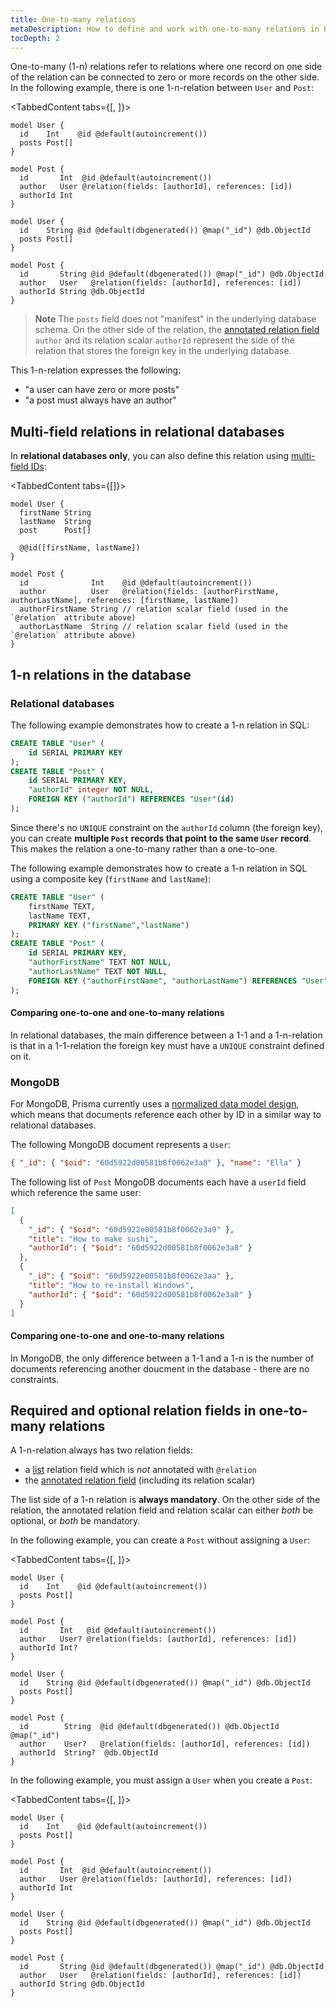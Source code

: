 ```yaml
---
title: One-to-many relations
metaDescription: How to define and work with one-to-many relations in Prisma.
tocDepth: 2
---
```


<TopBlock>

One-to-many (1-n) relations refer to relations where one record on one side of the relation can be connected to zero or more records on the other side. In the following example, there is one 1-n-relation between `User` and `Post`:

<TabbedContent tabs={[<FileWithIcon text="Relational databases" icon="database"/>, <FileWithIcon text="MongoDB" icon="database"/>]}>
<tab>

```prisma
model User {
  id    Int    @id @default(autoincrement())
  posts Post[]
}

model Post {
  id       Int  @id @default(autoincrement())
  author   User @relation(fields: [authorId], references: [id])
  authorId Int
}
```

</tab>
<tab>

```prisma
model User {
  id    String @id @default(dbgenerated()) @map("_id") @db.ObjectId
  posts Post[]
}

model Post {
  id       String @id @default(dbgenerated()) @map("_id") @db.ObjectId
  author   User   @relation(fields: [authorId], references: [id])
  authorId String @db.ObjectId
}
```

</tab>
</TabbedContent>

> **Note** The `posts` field does not "manifest" in the underlying database schema. On the other side of the relation, the [annotated relation field](/concepts/components/relations#annotated-relation-fields-and-relation-scalar-fields) `author` and its relation scalar `authorId` represent the side of the relation that stores the foreign key in the underlying database.

This 1-n-relation expresses the following:

- "a user can have zero or more posts"
- "a post must always have an author"

</TopBlock>

## Multi-field relations in relational databases

In **relational databases only**, you can also define this relation using [multi-field IDs](/reference/api-reference/prisma-schema-reference#id-1):

<TabbedContent tabs={[<FileWithIcon text="Relational databases only" icon="database"/>]}>
<tab>

```prisma
model User {
  firstName String
  lastName  String
  post      Post[]

  @@id([firstName, lastName])
}

model Post {
  id              Int    @id @default(autoincrement())
  author          User   @relation(fields: [authorFirstName, authorLastName], references: [firstName, lastName])
  authorFirstName String // relation scalar field (used in the `@relation` attribute above)
  authorLastName  String // relation scalar field (used in the `@relation` attribute above)
}
```

</tab>
<tab>
</tab>
</TabbedContent>

## 1-n relations in the database

### Relational databases

The following example demonstrates how to create a 1-n relation in SQL:

```sql
CREATE TABLE "User" (
    id SERIAL PRIMARY KEY
);
CREATE TABLE "Post" (
    id SERIAL PRIMARY KEY,
    "authorId" integer NOT NULL,
    FOREIGN KEY ("authorId") REFERENCES "User"(id)
);
```

Since there's no `UNIQUE` constraint on the `authorId` column (the foreign key), you can create **multiple `Post` records that point to the same `User` record**. This makes the relation a one-to-many rather than a one-to-one.

The following example demonstrates how to create a 1-n relation in SQL using a composite key (`firstName` and `lastName`):

```sql
CREATE TABLE "User" (
    firstName TEXT,
    lastName TEXT,
    PRIMARY KEY ("firstName","lastName")
);
CREATE TABLE "Post" (
    id SERIAL PRIMARY KEY,
    "authorFirstName" TEXT NOT NULL,
    "authorLastName" TEXT NOT NULL,
    FOREIGN KEY ("authorFirstName", "authorLastName") REFERENCES "User"("firstName", "lastName")
);
```

#### Comparing one-to-one and one-to-many relations

In relational databases, the main difference between a 1-1 and a 1-n-relation is that in a 1-1-relation the foreign key must have a `UNIQUE` constraint defined on it.

### MongoDB

For MongoDB, Prisma currently uses a [normalized data model design](https://docs.mongodb.com/manual/core/data-model-design/), which means that documents reference each other by ID in a similar way to relational databases.

The following MongoDB document represents a `User`:

```json
{ "_id": { "$oid": "60d5922d00581b8f0062e3a8" }, "name": "Ella" }
```

The following list of `Post` MongoDB documents each have a `userId` field which reference the same user:

```json
[
  {
    "_id": { "$oid": "60d5922e00581b8f0062e3a9" },
    "title": "How to make sushi",
    "authorId": { "$oid": "60d5922d00581b8f0062e3a8" }
  },
  {
    "_id": { "$oid": "60d5922e00581b8f0062e3aa" },
    "title": "How to re-install Windows",
    "authorId": { "$oid": "60d5922d00581b8f0062e3a8" }
  }
]
```

#### Comparing one-to-one and one-to-many relations

In MongoDB, the only difference between a 1-1 and a 1-n is the number of documents referencing another doucment in the database - there are no constraints.

## Required and optional relation fields in one-to-many relations

A 1-n-relation always has two relation fields:

- a [list](/concepts/components/prisma-schema/data-model#type-modifiers) relation field which is _not_ annotated with `@relation`
- the [annotated relation field](/concepts/components/prisma-schema/relations#annotated-relation-fields-and-relation-scalar-fields) (including its relation scalar)

The list side of a 1-n relation is **always mandatory**. On the other side of the relation, the annotated relation field and relation scalar can either _both_ be optional, or _both_ be mandatory.

In the following example, you can create a `Post` without assigning a `User`:

<TabbedContent tabs={[<FileWithIcon text="Relational databases" icon="database"/>, <FileWithIcon text="MongoDB" icon="database"/>]}>
<tab>

```prisma
model User {
  id    Int    @id @default(autoincrement())
  posts Post[]
}

model Post {
  id       Int   @id @default(autoincrement())
  author   User? @relation(fields: [authorId], references: [id])
  authorId Int?
}
```

</tab>
<tab>

```prisma
model User {
  id    String @id @default(dbgenerated()) @map("_id") @db.ObjectId
  posts Post[]
}

model Post {
  id        String  @id @default(dbgenerated()) @db.ObjectId @map("_id")
  author    User?   @relation(fields: [authorId], references: [id])
  authorId  String?  @db.ObjectId
}
```

</tab>
</TabbedContent>

In the following example, you must assign a `User` when you create a `Post`:

<TabbedContent tabs={[<FileWithIcon text="Relational databases" icon="database"/>, <FileWithIcon text="MongoDB" icon="database"/>]}>
<tab>

```prisma
model User {
  id    Int    @id @default(autoincrement())
  posts Post[]
}

model Post {
  id       Int  @id @default(autoincrement())
  author   User @relation(fields: [authorId], references: [id])
  authorId Int
}
```

</tab>
<tab>

```prisma
model User {
  id    String @id @default(dbgenerated()) @map("_id") @db.ObjectId
  posts Post[]
}

model Post {
  id       String @id @default(dbgenerated()) @map("_id") @db.ObjectId
  author   User   @relation(fields: [authorId], references: [id])
  authorId String @db.ObjectId
}
```

</tab>
</TabbedContent>

